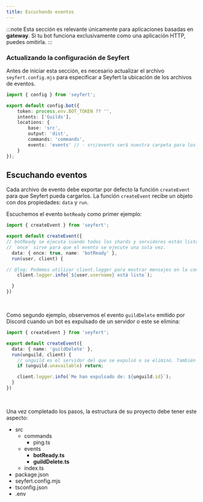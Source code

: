 ```yaml
---
title: Escuchando eventos
---
```



:::note
Esta sección es relevante únicamente para aplicaciones basadas en **gateway**.
Si tu bot funciona exclusivamente como una aplicación HTTP, puedes omitirla.
:::

### Actualizando la configuración de Seyfert

Antes de iniciar esta sección, es necesario actualizar el archivo `seyfert.config.mjs` para especificar a Seyfert la ubicación de los archivos de eventos.

```ts twoslash {10} title="seyfert.config.mjs" copy wrap 
import { config } from 'seyfert';

export default config.bot({
    token: process.env.BOT_TOKEN ?? '',
    intents: ['Guilds'],
    locations: {
        base: 'src',
        output: 'dist',
        commands: 'commands',
        events: 'events' // - src/events será nuestra carpeta para los eventos
    }
});
```

## Escuchando eventos

Cada archivo de evento debe exportar por defecto la función `createEvent` para que Seyfert pueda cargarlos.
La función `createEvent` recibe un objeto con dos propiedades: `data` y `run`.

Escuchemos el evento `botReady` como primer ejemplo:

```ts twoslash title="src/events/botReady.ts" showLineNumbers
import { createEvent } from 'seyfert';

export default createEvent({
// botReady se ejecuta cuando todos los shards y servidores están listos.
// `once` sirve para que el evento se ejecute una sola vez.
  data: { once: true, name: 'botReady' },
  run(user, client) {

// @log: Podemos utilizar client.logger para mostrar mensajes en la consola.
    client.logger.info(`${user.username} está listo`);

  }
})
```

<br />

Como segundo ejemplo, observemos el evento `guildDelete` emitido por Discord cuando un bot es expulsado de un servidor o este se elimina:

```ts twoslash title="src/events/guildDelete.ts" showLineNumbers wrap
import { createEvent } from 'seyfert';

export default createEvent({
  data: { name: 'guildDelete' },
  run(unguild, client) {
    // unguild es el servidor del que se expulsó o se eliminó. También es posible que el servidor haya sido eliminado.
    if (unguild.unavailable) return;

    client.logger.info(`Me han expulsado de: ${unguild.id}`);
  }
})
```

<br />

Una vez completado los pasos, la estructura de su proyecto debe tener este aspecto:

<FileTree>

- src
	- commands
		- ping.ts
	- events
		- **botReady.ts**
		- **guildDelete.ts**
	- index.ts
- package.json
- seyfert.config.mjs
- tsconfig.json
- .env

</FileTree>
